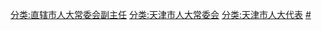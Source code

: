 [[分类:直辖市人大常委会副主任|分类:直辖市人大常委会副主任]]
[[分类:天津市人大常委会|分类:天津市人大常委会]]
[[分类:天津市人大代表|分类:天津市人大代表]]
[[分类:天津市各级人大常委会副主任|#]]